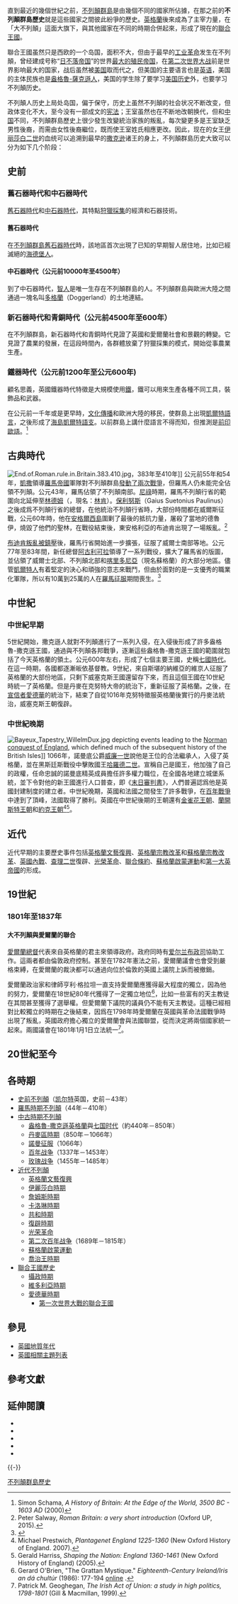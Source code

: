 {{noteTA
|G1=Country
|G2=UK Places
|G3=PoliticiansUK
|1=zh-hans:英联邦;zh-hk:英聯邦;zh-tw:大英國協;
}}
{{redirect|不列顛歷史|英國的歷史|聯合王國歷史}}
{{不列顛群島歷史}}
直到最近的幾個世紀之前，[[不列顛群島|不列顛群島]]是由幾個不同的國家所佔據，在那之前的'''不列顛群島歷史'''就是這些國家之間彼此紛爭的歷史。[[英格蘭|英格蘭]]後來成為了主宰力量，在「大不列顛」這面大旗下，與其他國家在不同的時期合併起來，形成了現在的[[聯合王國|聯合王國]]。

聯合王國虽然只是西欧的一个岛国，面积不大，但由于最早的[[工业革命|工业革命]]发生在不列顛，曾经建成号称“[[日不落帝国|日不落帝国]]”的世界[[大英帝国|最大的殖民帝国]]，在[[第二次世界大战|第二次世界大战]]前是世界影响最大的国家，战后虽然被[[美国|美国]]取而代之，但美国的主要语言也是[[英语|英语]]，美国的主体民族也是[[盎格魯-薩克遜人|盎格魯-薩克遜人]]，美国的学生除了要学习[[美国历史|美国历史]]外，也要学习不列顛历史。

不列顛人历史上局处岛国，偏于保守，历史上虽然不列顛的社会状况不断改变，但政体变化不大，至今没有一部成文的[[宪法|宪法]]；王室虽然也在不断地改朝换代，但和[[中国|中国]]不同，不列顛群島歷史上很少發生改變統治家族的叛亂，每次變更多是王室缺乏男性後裔，而需由女性後裔繼位，既而使王室姓氏相應更改。因此，现在的女王[[伊丽莎白二世|伊丽莎白二世]]的血统可以追溯到最早的[[撒克逊|撒克逊]]诸王的身上，不列顛群島历史大致可以分为如下几个阶段：

== 史前 ==
{{Main|史前不列顛|史前愛爾蘭}}

===舊石器時代和中石器時代===
[[旧石器时代|舊石器時代]]和[[中石器時代|中石器時代]]，其特點[[狩獵採集|狩獵採集]]的經濟和石器技術。

==== 舊石器時代 ====
在[[史前不列顛|不列顛群島舊石器時代]]時，該地區首次出現了已知的早期智人居住地，比如已經滅絕的[[海德堡人|海德堡人]]。

====中石器時代（公元前10000年至4500年）====
到了中石器時代，[[智人|智人]]是唯一生存在不列顛群島的人。不列顛群島與歐洲大陸之間通過一塊名叫[[多格蘭|多格蘭]]（Doggerland）的土地連結。

===新石器時代和青銅時代（公元前4500年至600年）===
{{main|新石器時代不列顛群島|青銅時代英國|青銅時代愛爾蘭}}
在不列顛群島，新石器時代和青銅時代見證了英國和愛爾蘭社會和景觀的轉變。它見證了農業的發展，在這段時間內，各群體放棄了狩獵採集的模式，開始從事農業生產。
===鐵器時代（公元前1200年至公元600年)===
{{main|鐵器時代英國|鐵器時代愛爾蘭}}
顧名思義，英國鐵器時代特徵是大規模使用[[铁|鐵]]，鐵可以用來生產各種不同工具，裝飾品和武器。

在公元前一千年或是更早時，[[傳播論|文化傳播]]和歐洲大陸的移民，使群島上出現[[凯尔特语族|凱爾特語言]]，之後形成了[[海島凱爾特語支|海島凱爾特語支]]。以前群島上講什麼語言不得而知，但推測是[[前印歐語|前印歐語]]。<ref>Simon Schama,  ''A History of Britain: At the Edge of the World, 3500 BC - 1603 AD'' (2000)</ref>
==古典時代==
{{main|不列顛尼亞 (羅馬行省)|羅馬時期威爾斯|羅馬時期蘇格蘭}}
[[File:End.of.Roman.rule.in.Britain.383.410.jpg|thumb]]，383年至410年]]
公元前55年和54年，[[凱撒|凱撒]]領導[[羅馬帝國|羅馬帝國]]軍隊對不列顛群島[[凱撒入侵不列顛|發動了兩次戰爭]]，但羅馬人仍未能完全佔領不列顛。公元43年，羅馬佔領了不列顛南部。[[尼祿|尼祿]]時期，羅馬不列顛行省的範圍向北延伸至[[林德姆|林德姆]]（{{lang-en|Lindum Colonia}}，現名：[[林肯_(林肯郡)|林肯]]）。[[保利努斯|保利努斯]]（Gaius Suetonius Paulinus）之後成爲不列顛行省的總督，在他統治不列顛行省時，大部份時間都在威爾斯征戰，公元60年時，他在[[安格爾西島|安格爾西島]]圍剿了最後的抵抗力量，屠殺了當地的德魯伊，燒毀了他們的聖林，在戰役結束後，東安格利亞的布迪肯出現了一場叛亂。<ref>Peter Salway, ''Roman Britain: a very short introduction'' (Oxford UP, 2015).</ref>

[[惠特靈大道戰役|布迪肯叛亂被鎮壓]]後，羅馬行省開始進一步擴張，征服了威爾士南部等地。公元77年至83年間，新任總督[[阿古利可拉|阿古利可拉]]領導了一系列戰役，擴大了羅馬省的版圖，並佔領了威爾士北部、不列顛北部和[[喀里多尼亞|喀里多尼亞]]（現名蘇格蘭）的大部分地區。儘管[[凱爾特布立吞人|凱爾特人]]有着堅定的決心和頑強的意志來戰鬥，但由於面對的是一支優秀的職業化軍隊，所以有10萬到25萬的人在[[羅馬征服不列顛|羅馬征服]]期間喪生。<ref>{{cite book |last1=Copeland |first1=Tim |title=Life in a Roman Legionary Fortress |date=2014 |publisher=Amberley Publishing Limited |page=14}}</ref>
== 中世紀 ==
{{main|中世紀英格蘭|中世紀蘇格蘭|中世紀威爾斯|中世紀早期愛爾蘭|中世紀晚期愛爾蘭}}
===中世紀早期===
<!--for the sources of this section, see the article Anglo-Saxon England, of which this is a summary.-->
5世紀開始，撒克遜人就對不列顛進行了一系列入侵，在入侵後形成了許多盎格魯-撒克遜王國，通過與不列顛各邦戰爭，逐漸這些盎格魯-撒克遜王國的範圍就包括了今天英格蘭的領土。公元600年左右，形成了七個主要王國，史稱[[七國時代|七國時代]]。在這一時期，各國都逐漸皈依基督教。9世紀，來自斯堪的納維亞的維京人征服了英格蘭的大部份地區，只剩下威塞克斯王國還留存下來，而且這個王國在10世紀時統一了英格蘭。但是丹麥在克努特大帝的統治下，重新征服了英格蘭。之後，在[[宣信者愛德華|宣信者愛德華]]的統治下，結束了自從1016年克努特徵服英格蘭後實行的丹麥法統治，威塞克斯王朝復辟。

===中世紀晚期===
[[File:Bayeux_Tapestry_WillelmDux.jpg|right]] depicting events leading to the [[Norman_conquest_of_England|Norman conquest of England]], which defined much of the subsequent history of the British Isles]]
1066年，諾曼底公爵[[威廉一世_(英格蘭)|威廉一世]]說他是王位的合法繼承人，入侵了英格蘭，並在黑斯廷斯戰役中擊敗國王[[哈羅德二世|哈羅德二世]]。宣稱自己是國王，他加強了自己的政權，任命忠誠的諾曼底精英成員擔任許多權力職位，在全國各地建立城堡系統，並下令對他的新王國進行人口普查，即《[[末日審判書|末日審判書]]》，人們普遍認爲他是英國封建制度的建立者。中世紀晚期，英國和法國之間發生了許多戰爭，在[[百年戰爭|百年戰爭]]中達到了頂峰，法國取得了勝利。英國在中世紀後期的王朝還有[[金雀花王朝|金雀花王朝]]、[[蘭開斯特王朝|蘭開斯特王朝]]和[[約克王朝|約克王朝]]<ref>Michael Prestwich, ''Plantagenet England 1225-1360'' (New Oxford History of England. 2007).</ref><ref>Gerald Harriss, ''Shaping the Nation: England 1360-1461'' (New Oxford History of England) (2005).</ref>。

== 近代 ==
{{main|近代英國|愛爾蘭歷史 (1536–1691)|愛爾蘭歷史 (1691–1801)}}

近代早期的主要歷史事件包括[[英格蘭文藝復興|英格蘭文藝復興]]、[[英格蘭宗教改革|英格蘭宗教改革]]和[[蘇格蘭宗教改革|蘇格蘭宗教改革]]、[[英國內戰|英國內戰]]、[[查理二世_(英格蘭)|查理二世]]復辟、[[光榮革命|光榮革命]]、[[1707年聯合條約|聯合條約]]、[[蘇格蘭啟蒙運動|蘇格蘭啟蒙運動]]和[[大英帝國|第一大英帝國]]的形成。

== 19世紀 ==
{{main|大不列顛及愛爾蘭聯合王國}}

===1801年至1837年===
{{further|佐治王時代|攝政時代|維多利亞時代|大英帝國|佐治王時代社會}}

====大不列顛與愛爾蘭的聯合====
[[愛爾蘭總督|愛爾蘭總督]]代表來自英格蘭的君主來領導政府。政府同時有[[爱尔兰布政司|爱尔兰布政司]]協助工作。這兩者都由倫敦政府控制。甚至在1782年憲法之前，愛爾蘭議會也會受到嚴格束縛，在愛爾蘭的裁決都可以通過向位於倫敦的英國上議院上訴而被撤銷。

愛爾蘭政治家和律師亨利·格拉坦一直支持愛爾蘭應獲得最大程度的獨立，因為他的努力，愛爾蘭在18世紀80年代獲得了一定獨立地位<ref>Gerard O'Brien, "The Grattan Mystique." ''Eighteenth-Century Ireland/Iris an dá chultúr'' (1986): 177-194 [https://www.jstor.org/stable/30070822 online] {{Wayback|url=https://www.jstor.org/stable/30070822 |date=20201103161807 }}.</ref>，比如一些富有的天主教徒在其間甚至獲得了選舉權。但愛爾蘭下議院的議員仍不能有天主教徒。這種已經相對比較獨立的時期在之後結束，因爲在1798年時愛爾蘭在英國與革命法國戰爭時出現了叛亂，英國政府擔心獨立的愛爾蘭會與法國聯盟，從而決定將兩個國家統一起來。兩國議會在1801年1月1日立法統一<ref>Patrick M. Geoghegan, ''The Irish Act of Union: a study in high politics, 1798-1801'' (Gill & Macmillan, 1999).</ref>。

== 20世紀至今 ==
== 各時期 ==
*[[史前不列顛|史前不列顛]]（[[凯尔特|凯尔特]]英国，史前－43年）
*[[羅馬統治下的不列顛|羅馬時期不列顛]]（44年－410年）
*[[中古時期不列顛|中古時期不列顛]]
**[[盎格魯-撒克遜英格蘭|盎格魯-撒克遜英格蘭]]與[[七国时代|七国时代]]（約440年－850年）
**[[丹麥區時期|丹麥區時期]]（850年－1066年）
**[[諾曼征服|諾曼征服]]（1066年）
**[[百年战争|百年战争]]（1337年－1453年）
**[[玫瑰战争|玫瑰战争]]（1455年－1485年）
*[[近代不列顛|近代不列顛]]
**[[英格蘭文藝復興|英格蘭文藝復興]]
**[[伊麗莎白時期|伊麗莎白時期]]
**[[詹姆斯時期|詹姆斯時期]]
**[[卡洛琳時期|卡洛琳時期]]
**[[英格蘭內戰|共和時期]]
**[[查理二世_(英格蘭)|復辟時期]]
**[[光荣革命|光荣革命]]
**[[第二次百年战争|第二次百年战争]]（1689年－1815年）
**[[蘇格蘭啟蒙運動|蘇格蘭啟蒙運動]]
**[[喬治王時期|喬治王時期]]
*[[聯合王國歷史|聯合王國歷史]]
**[[攝政時期|攝政時期]]
**[[維多利亞時期|維多利亞時期]]
**[[愛德華時期|愛德華時期]]
***[[第一次世界大戰的聯合王國|第一次世界大戰的聯合王國]]
== 參見 ==
* [[英國地質年代|英國地質年代]]
* [[英國相關主題列表|英國相關主題列表]]
== 參考文獻 ==
{{reflist}}
== 延伸閱讀 ==
* {{cite book |title=[[A_History_of_Britain|A History of Britain]]：At the Edge of the World, 3500 BC - 1603 AD |author=[[Simon_Schama|Simon Schama]] |publisher=BBC/Miramax |year = 2000 |ISBN = 0-7868-6675-6 }}
* {{cite book |title = A History of Britain, Volume 2: The Wars of the British 1603-1776 |author=[[Simon_Schama|Simon Schama]] |publisher=BBC/Miramax |year = 2001 |ISBN = 0-7868-6675-6 }}
* {{cite book |title = A History of Britain - The Complete Collection |format=DVD |author=[[Simon_Schama|Simon Schama]] |publisher=BBC |year = 2002 |ASIN = B00006RCKI }}
* {{cite book |title = The Isles, A History |url = https://archive.org/details/isleshistory00norm |author=[[Norman_Davies|Norman Davies]] |publisher=Oxford University Press |year = 1999 |ISBN = 0-19-513442-7 }}
* {{cite book |title = Shortened History of England |year=1987 |url = https://archive.org/details/shortenedhistory00geor |author=[[George_Macaulay_Trevelyan|G. M. Trevelyan]] |publisher=Penguin Books |ISBN = 0-14-023323-7 }}

{{-}}
{{不列颠群岛|愛爾蘭和不列顛島嶼}}
{{欧洲题目|历史}}

[[Category:不列顛群島歷史|]]